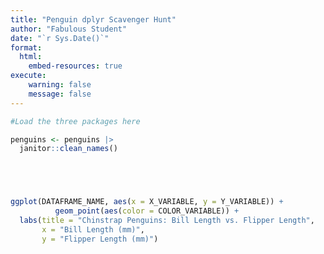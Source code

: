 ```yaml
---
title: "Penguin dplyr Scavenger Hunt"
author: "Fabulous Student"
date: "`r Sys.Date()`"
format:
  html:
    embed-resources: true
execute:
    warning: false
    message: false
---
```


<!-- 1. Add all your names to the Author YAML block above. -->
<!-- NOTE: After you complete each cell, run it! (Run cell play button near upper left of each cell.). -->

<!-- 2. Now, also in the setup chunk below, please load {palmerpenguins}, {tidyverse}, and {janitor} pkgs. -->
<!-- NOTE: You will likely need to first install {palmerpenguins} and {janitor} in your console (if you don't have them installed). To do this, it is `install.packages("palmerpenguins")`. After installed, then you should be able to load them in your "packages" code cell below.-->

```r
#Load the three packages here
```

<!-- 3. Now, run the code cell above using the "Run Cell" play button in the upper left. -->

<!-- 4. Run the code cell below to assign the penguins data set in {palmerpenguins} to an object called `penguins` and then use `janitor::clean_names()` to clean up the variable names. -->

```r
penguins <- penguins |>
  janitor::clean_names()
```

<!-- 5. Now, let's look at the first few entries in the penguins dataset to see what we're working with. Use `head()` to look at the first 5 rows. -->

```r

```

<!-- 6. For this exercise, we are only interested in the "Chinstrap" species of penguin. Use a base R pipe and filter to isolate only the Chinstrap penguin data. Assign this new subset to object "chinstrap". -->

```r

```

<!-- 7. Now that we only have the Chinstrap data, we can further reduce the size of the data set we are working with. Use `select()` to keep only the following variables: species, bill_length_mm, flipper_length_mm, and sex. Again, assign it to chinstrap. Yes! We're overwriting the object because we aren't going to use the other variables in the rest of this exercise.-->

```r

```

<!-- 8. Although it's useful that the variable names give the units, that doesn't look nice in a graph. There will be other ways to label our units. Use `rename()` to change `bill_length_mm` to `bill_length` and `flipper_length_mm` to `flipper_length`. Assign it to "chinstrap"-->

```r

```

<!-- 9. Now we are ready to plot! Using the ggplot code below, feed the code:
a. the name of the dataframe/dataset (likely chinstrap),
b. x variable (bill_length),
c. y variable (flipper_length),
d. and tell it to set the color to sex. -->

```r
ggplot(DATAFRAME_NAME, aes(x = X_VARIABLE, y = Y_VARIABLE)) +
          geom_point(aes(color = COLOR_VARIABLE)) +
  labs(title = "Chinstrap Penguins: Bill Length vs. Flipper Length",
       x = "Bill Length (mm)",
       y = "Flipper Length (mm)")
```

<!-- 10. Run the code cell above using the "Run Cell" play button in the upper left. Your first ggplotvisualization!-->

<!-- Render/preview your document and submit the resulting .html file to the in-class assignment in Canvas. Great job! -->